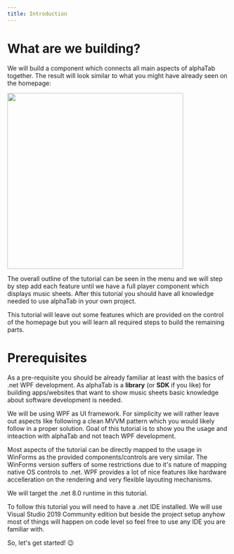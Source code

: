 ```yaml
---
title: Introduction
---
```


# What are we building?

We will build a component which connects all main aspects of alphaTab together. 
The result will look similar to what you might have already seen on the homepage: 

<img src="/img/tutorial-net/result.png" height="400" />

The overall outline of the tutorial can be seen in the menu and we will step by step
add each feature until we have a full player component which displays music sheets.
After this tutorial you should have all knowledge needed to use alphaTab in your own 
project. 

This tutorial will leave out some features which are provided on the control of the homepage
but you will learn all required steps to build the remaining parts.

# Prerequisites

As a pre-requisite you should be already familiar at least with the basics of .net WPF development.
As alphaTab is a **library** (or **SDK** if you like) for building apps/websites that
want to show music sheets basic knowledge about software development is needed. 

We will be using WPF as UI framework. For simplicity we will rather leave out aspects like following a clean MVVM pattern 
which you would likely follow in a proper solution. Goal of this tutorial is to show you the usage and inteaction with alphaTab 
and not teach WPF development. 

Most aspects of the tutorial can be directly mapped to the usage in WinForms as the provided components/controls are very similar. 
The WinForms version suffers of some restrictions due to it's nature of mapping native OS controls to .net. WPF provides a lot of
nice features like hardware accelleration on the rendering and very flexible layouting mechanisms. 

We will target the .net 8.0 runtime in this tutorial.

To follow this tutorial you will need to have a .net IDE installed. We will use Visual Studio 2019 Community edition
but beside the project setup anyhow most of things will happen on code level so feel free to use any IDE you are familiar with. 

So, let's get started! :wink: